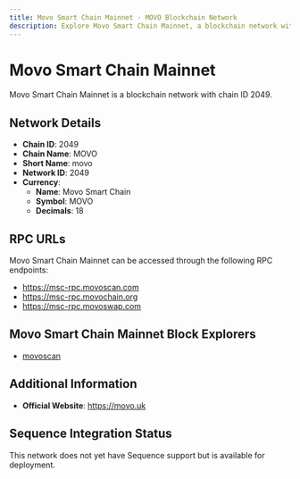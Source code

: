 ```yaml
--- 
title: Movo Smart Chain Mainnet - MOVO Blockchain Network
description: Explore Movo Smart Chain Mainnet, a blockchain network with chain ID 2049. Learn about its native currency, Movo Smart Chain, and how to interact with the network.
---
```


# Movo Smart Chain Mainnet

Movo Smart Chain Mainnet is a blockchain network with chain ID 2049.

## Network Details

- **Chain ID**: 2049
- **Chain Name**: MOVO
- **Short Name**: movo
- **Network ID**: 2049
- **Currency**: 
  - **Name**: Movo Smart Chain
  - **Symbol**: MOVO
  - **Decimals**: 18

## RPC URLs

Movo Smart Chain Mainnet can be accessed through the following RPC endpoints:

- https://msc-rpc.movoscan.com
- https://msc-rpc.movochain.org
- https://msc-rpc.movoswap.com

## Movo Smart Chain Mainnet Block Explorers

- [movoscan](https://movoscan.com)

## Additional Information

- **Official Website**: https://movo.uk

## Sequence Integration Status

This network does not yet have Sequence support but is available for deployment.
